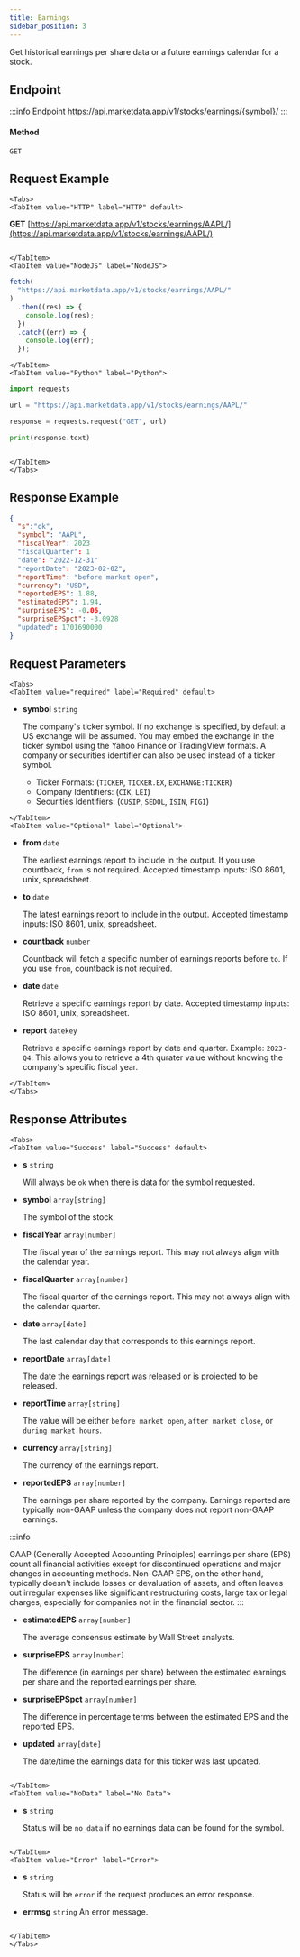 ```yaml
---
title: Earnings
sidebar_position: 3
---
```


Get historical earnings per share data or a future earnings calendar for a stock.


## Endpoint

:::info Endpoint
https://api.marketdata.app/v1/stocks/earnings/{symbol}/
:::

#### Method

    GET

## Request Example

```mdx-code-block
<Tabs>
<TabItem value="HTTP" label="HTTP" default>

```

**GET** [https://api.marketdata.app/v1/stocks/earnings/AAPL/](https://api.marketdata.app/v1/stocks/earnings/AAPL/)

```mdx-code-block

</TabItem>
<TabItem value="NodeJS" label="NodeJS">

```

```js title="app.js"
fetch(
  "https://api.marketdata.app/v1/stocks/earnings/AAPL/"
)
  .then((res) => {
    console.log(res);
  })
  .catch((err) => {
    console.log(err);
  });
```

```mdx-code-block
</TabItem>
<TabItem value="Python" label="Python">

```

```python title="app.py"
import requests

url = "https://api.marketdata.app/v1/stocks/earnings/AAPL/"

response = requests.request("GET", url)

print(response.text)
```

```mdx-code-block

</TabItem>
</Tabs>
```

## Response Example

```json
{
  "s":"ok",
  "symbol": "AAPL",
  "fiscalYear": 2023
  "fiscalQuarter": 1
  "date": "2022-12-31"
  "reportDate": "2023-02-02",
  "reportTime": "before market open",
  "currency": "USD",
  "reportedEPS": 1.88,
  "estimatedEPS": 1.94,
  "surpriseEPS": -0.06,
  "surpriseEPSpct": -3.0928
  "updated": 1701690000
}
```

## Request Parameters

```mdx-code-block
<Tabs>
<TabItem value="required" label="Required" default>

```


- **symbol** `string`

  The company's ticker symbol. If no exchange is specified, by default a US exchange will be assumed. You may embed the exchange in the ticker symbol using the Yahoo Finance or TradingView formats. A company or securities identifier can also be used instead of a ticker symbol.

  - Ticker Formats: (`TICKER`, `TICKER.EX`, `EXCHANGE:TICKER`)
  - Company Identifiers: (`CIK`, `LEI`)
  - Securities Identifiers: (`CUSIP`, `SEDOL`, `ISIN`, `FIGI`)

```mdx-code-block
</TabItem>
<TabItem value="Optional" label="Optional">
```

- **from** `date`

  The earliest earnings report to include in the output. If you use countback, `from` is not required. Accepted timestamp inputs: ISO 8601, unix, spreadsheet.

- **to** `date`

  The latest earnings report to include in the output. Accepted timestamp inputs: ISO 8601, unix, spreadsheet.

- **countback** `number`

  Countback will fetch a specific number of earnings reports before `to`. If you use `from`, countback is not required.

- **date** `date`

  Retrieve a specific earnings report by date. Accepted timestamp inputs: ISO 8601, unix, spreadsheet.

- **report** `datekey`

  Retrieve a specific earnings report by date and quarter. Example: `2023-Q4`. This allows you to retrieve a 4th qurater value without knowing the company's specific fiscal year.


```mdx-code-block
</TabItem>
</Tabs>
```

## Response Attributes

```mdx-code-block
<Tabs>
<TabItem value="Success" label="Success" default>

```

- **s** `string`

  Will always be `ok` when there is data for the symbol requested.

- **symbol** `array[string]`

  The symbol of the stock.

- **fiscalYear** `array[number]`

  The fiscal year of the earnings report. This may not always align with the calendar year.

- **fiscalQuarter** `array[number]`

  The fiscal quarter of the earnings report. This may not always align with the calendar quarter.

- **date** `array[date]`

  The last calendar day that corresponds to this earnings report.

- **reportDate** `array[date]`

  The date the earnings report was released or is projected to be released.

- **reportTime** `array[string]`

  The value will be either `before market open`, `after market close`, or `during market hours`.

- **currency** `array[string]`

  The currency of the earnings report.

- **reportedEPS** `array[number]`

  The earnings per share reported by the company. Earnings reported are typically non-GAAP unless the company does not report non-GAAP earnings.

:::info

GAAP (Generally Accepted Accounting Principles) earnings per share (EPS) count all financial activities except for discontinued operations and major changes in accounting methods. Non-GAAP EPS, on the other hand, typically doesn't include losses or devaluation of assets, and often leaves out irregular expenses like significant restructuring costs, large tax or legal charges, especially for companies not in the financial sector.
:::

- **estimatedEPS** `array[number]`

  The average consensus estimate by Wall Street analysts.

- **surpriseEPS** `array[number]`

  The difference (in earnings per share) between the estimated earnings per share and the reported earnings per share.

- **surpriseEPSpct** `array[number]`

  The difference in percentage terms between the estimated EPS and the reported EPS.

- **updated** `array[date]`

  The date/time the earnings data for this ticker was last updated.

```mdx-code-block

</TabItem>
<TabItem value="NoData" label="No Data">

```

- **s** `string`

  Status will be `no_data` if no earnings data can be found for the symbol.

```mdx-code-block

</TabItem>
<TabItem value="Error" label="Error">

```

- **s** `string`

  Status will be `error` if the request produces an error response.

- **errmsg** `string`
  An error message.

```mdx-code-block

</TabItem>
</Tabs>
```
